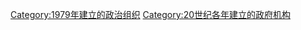 {{Cat topic in year|topic=建立政府機構|year=1979}}

[[Category:1979年建立的政治组织|Category:1979年建立的政治组织]]
[[Category:20世纪各年建立的政府机构|Category:20世纪各年建立的政府机构]]